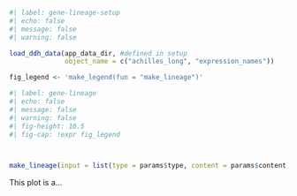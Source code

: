 ```r
#| label: gene-lineage-setup
#| echo: false
#| message: false
#| warning: false

load_ddh_data(app_data_dir, #defined in setup
              object_name = c("achilles_long", "expression_names"))

fig_legend <- 'make_legend(fun = "make_lineage")'
```

```r
#| label: gene-lineage
#| echo: false
#| message: false
#| warning: false
#| fig-height: 10.5
#| fig-cap: !expr fig_legend



make_lineage(input = list(type = params$type, content = params$content))

```
This plot is a...